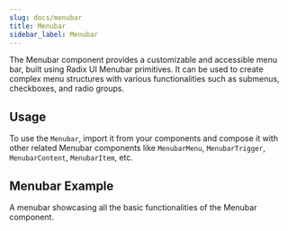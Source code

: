 ```yaml
---
slug: docs/menubar
title: Menubar
sidebar_label: Menubar
---
```


The Menubar component provides a customizable and accessible menu bar, built using Radix UI Menubar primitives. It can be used to create complex menu structures with various functionalities such as submenus, checkboxes, and radio groups.

## Usage

To use the `Menubar`, import it from your components and compose it with other related Menubar components like `MenubarMenu`, `MenubarTrigger`, `MenubarContent`, `MenubarItem`, etc.


## Menubar Example

A menubar showcasing all the basic functionalities of the Menubar component.


<CodeSample>
    <MenubarDemo/>
</CodeSample>

<Code code={MenubarSource} lang="tsx" />
